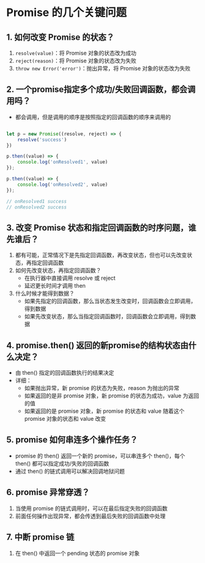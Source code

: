 # Promise 的几个关键问题

## 1. 如何改变 Promise 的状态？

1. `resolve(value)`：将 Promise 对象的状态改为成功
2. `reject(reason)`：将 Promise 对象的状态改为失败
3. `throw new Error('error')`：抛出异常，将 Promise 对象的状态改为失败


## 2. 一个promise指定多个成功/失败回调函数，都会调用吗？

- 都会调用，但是调用的顺序是按照指定的回调函数的顺序来调用的

```js

let p = new Promise((resolve, reject) => {
    resolve('success')
})

p.then((value) => {
    console.log('onResolved1', value)
});

p.then((value) => {
    console.log('onResolved2', value)
});

// onResolved1 success
// onResolved2 success
```
## 3. 改变 Promise 状态和指定回调函数的时序问题，谁先谁后？

1. 都有可能，正常情况下是先指定回调函数，再改变状态，但也可以先改变状态，再指定回调函数
2. 如何先改变状态，再指定回调函数？
    - 在执行器中直接调用 resolve 或 reject
    - 延迟更长时间才调用 then
3. 什么时候才能得到数据？
    - 如果先指定的回调函数，那么当状态发生改变时，回调函数会立即调用，得到数据
    - 如果先改变状态，那么当指定回调函数时，回调函数会立即调用，得到数据

## 4. promise.then() 返回的新promise的结构状态由什么决定？

- 由 then() 指定的回调函数执行的结果决定
- 详细：
    - 如果抛出异常，新 promise 的状态为失败，reason 为抛出的异常
    - 如果返回的是非 promise 对象，新 promise 的状态为成功，value 为返回的值
    - 如果返回的是 promise 对象，新 promise 的状态和 value 随着这个 promise 对象的状态和 value 改变

## 5. promise 如何串连多个操作任务？

- promise 的 then() 返回一个新的 promise，可以串连多个 then()，每个 then() 都可以指定成功/失败的回调函数
- 通过 then() 的链式调用可以解决回调地狱问题


## 6. promise 异常穿透？

1. 当使用 promise 的链式调用时，可以在最后指定失败的回调函数
2. 前面任何操作出现异常，都会传透到最后失败的回调函数中处理

## 7. 中断 promise 链

1. 在 then() 中返回一个 pending 状态的 promise 对象
